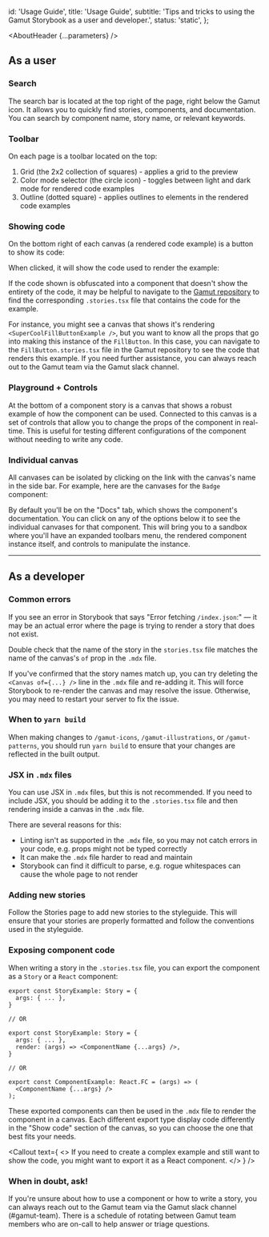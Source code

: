 

  id: 'Usage Guide',
  title: 'Usage Guide',
  subtitle:
    'Tips and tricks to using the Gamut Storybook as a user and developer.',
  status: 'static',
};

<Meta title="Meta/Usage Guide" />

<AboutHeader {...parameters} />

## As a user

### Search

The search bar is located at the top right of the page, right below the Gamut icon. It allows you to quickly find stories, components, and documentation. You can search by component name, story name, or relevant keywords.

<ImageWrapper
  src="./meta/search.png"
  alt="The search bar at the top of the page."
  height="auto"
/>

### Toolbar

On each page is a toolbar located on the top:

<ImageWrapper
  src="./meta/toolbar.png"
  alt="The Storybook toolbar, detailed below."
  height="auto"
/>

1. Grid (the 2x2 collection of squares) - applies a grid to the preview
2. Color mode selector (the circle icon) - toggles between light and dark mode for rendered code examples
3. Outline (dotted square) - applies outlines to elements in the rendered code examples

### Showing code

On the bottom right of each canvas (a rendered code example) is a button to show its code:

<ImageWrapper
  src="./meta/show_code.png"
  alt="a button on the bottom right of the canvas to show the code being rendered."
  height="auto"
/>

When clicked, it will show the code used to render the example:

<ImageWrapper
  src="./meta/shown_code.png"
  alt="the code used to render the example shown below the canvas."
  height="auto"
/>

If the code shown is obfuscated into a component that doesn't show the entirety of the code, it may be helpful to navigate to the [Gamut repository](https://github.com/Codecademy/gamut) to find the corresponding `.stories.tsx` file that contains the code for the example.

For instance, you might see a canvas that shows it's rendering `<SuperCoolFillButtonExample />`, but you want to know all the props that go into making this instance of the `FillButton`. In this case, you can navigate to the `FillButton.stories.tsx` file in the Gamut repository to see the code that renders this example. If you need further assistance, you can always reach out to the Gamut team via the Gamut slack channel.

### Playground + Controls

At the bottom of a component story is a canvas that shows a robust example of how the component can be used. Connected to this canvas is a set of controls that allow you to change the props of the component in real-time. This is useful for testing different configurations of the component without needing to write any code.

<ImageWrapper
  src="./meta/playground_controls.png"
  alt="the controls used to interact with the example shown below the canvas."
  height="auto"
/>

### Individual canvas

All canvases can be isolated by clicking on the link with the canvas's name in the side bar. For example, here are the canvases for the `Badge` component:

<ImageWrapper
  src="./meta/sidebar_canvases.png"
  alt="the sidebar showing the individual canvases for the Badge component."
  height="auto"
/>

By default you'll be on the "Docs" tab, which shows the component's documentation. You can click on any of the options below it to see the individual canvases for that component. This will bring you to a sandbox where you'll have an expanded toolbars menu, the rendered component instance itself, and controls to manipulate the instance.

<ImageWrapper
  src="./meta/individual_canvas.png"
  alt="the individual canvas for the Badge component."
  height="auto"
/>

---

## As a developer

### Common errors

If you see an error in Storybook that says "Error fetching `/index.json`:" — it may be an actual error where the page is trying to render a story that does not exist.

Double check that the name of the story in the `stories.tsx` file matches the name of the canvas's `of` prop in the `.mdx` file.

If you've confirmed that the story names match up, you can try deleting the `<Canvas of={...} />` line in the `.mdx` file and re-adding it. This will force Storybook to re-render the canvas and may resolve the issue.
Otherwise, you may need to restart your server to fix the issue.

### When to `yarn build`

When making changes to `/gamut-icons`, `/gamut-illustrations`, or `/gamut-patterns`, you should run `yarn build` to ensure that your changes are reflected in the built output.

### JSX in `.mdx` files

You can use JSX in `.mdx` files, but this is not recommended. If you need to include JSX, you should be adding it to the `.stories.tsx` file and then rendering inside a canvas in the `.mdx` file.

There are several reasons for this:

- Linting isn't as supported in the `.mdx` file, so you may not catch errors in your code, e.g. props might not be typed correctly
- It can make the `.mdx` file harder to read and maintain
- Storybook can find it difficult to parse, e.g. rogue whitespaces can cause the whole page to not render

### Adding new stories

Follow the <LinkTo id="Meta/Stories">Stories</LinkTo> page to add new stories to the styleguide. This will ensure that your stories are properly formatted and follow the conventions used in the styleguide.

### Exposing component code

When writing a story in the `.stories.tsx` file, you can export the component as a `Story` or a `React` component:

```tsx
export const StoryExample: Story = {
  args: { ... },
}

// OR

export const StoryExample: Story = {
  args: { ... },
  render: (args) => <ComponentName {...args} />,
}

// OR

export const ComponentExample: React.FC = (args) => (
  <ComponentName {...args} />
);
```

These exported components can then be used in the `.mdx` file to render the component in a canvas.
Each different export type display code differently in the "Show code" section of the canvas, so you can choose the one that best fits your needs.

<Callout
  text={
    <>
      If you need to create a complex example and still want to show the code,
      you might want to export it as a React component.
    </>
  }
/>

### When in doubt, ask!

If you're unsure about how to use a component or how to write a story, you can always reach out to the Gamut team via the Gamut slack channel (#gamut-team). There is a schedule of rotating between Gamut team members who are on-call to help answer or triage questions.
